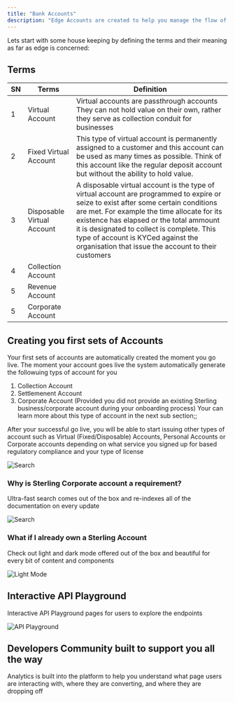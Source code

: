 ```yaml
---
title: "Bank Accounts"
description: "Edge Accounts are created to help you manage the flow of your funds in and out of the system. This guide will help you understand in details how funds are managed - received, settled and reconciled."
---
```


Lets start with some house keeping by defining the terms and their meaning as far as edge is concerned:

## Terms

| SN | Terms                        | Definition  |
|----|------------------------------|-------------|
| 1  | Virtual Account              | Virtual accounts are passthrough accounts They can not hold value on their own, rather they serve as collection conduit for businesses |
| 2  | Fixed Virtual Account        | This type of virtual account is permanently assigned to a customer and this account can be used as many times as possible. Think of this account like the regular deposit account but without the ability to hold value.|
| 3  | Disposable Virtual Account   | A disposable virtual account is the type of virtual account are programmed to expire or seize to exist after some certain conditions are met. For example the time allocate for its existence has elapsed or the total ammount it is designated to collect is complete. This type of account is KYCed against the organisation that issue the account to their customers |
| 4  | Collection Account                       |  |
| 5  | Revenue Account                       |  |
| 5  | Corporate Account                       |   |

## Creating you first sets of Accounts

Your first sets of accounts are automatically created the moment you go live. The moment your account goes live the system automatically generate the followuing typs of account for you
1. Collection Account
2. Settlemenent Account
3. Corporate Account (Provided you did not provide an existing Sterling business/corporate account during your onboarding process) Your can learn more about this type of account in the next sub section;;

After your successful go live, you will be able to start issuing other types of account such as Virtual (Fixed/Disposable) Accounts, Personal Accounts or Corporate accounts depending on what service you signed up for based regulatory compliance and your type of license

![Search](/images/new/Settings.svg)

### Why is Sterling Corporate account a requirement?

Ultra-fast search comes out of the box and re-indexes all of the documentation on every update

![Search](/images/search.png)

### What if I already own a Sterling Account

Check out light and dark mode offered out of the box and beautiful for every bit of content and components

![Light Mode](/images/light.png)

## Interactive API Playground

Interactive API Playground pages for users to explore the endpoints

![API Playground](/images/playground.png)

## Developers Community built to support you all the way

Analytics is built into the platform to help you understand what page users are interacting with, where they are converting, and where they are dropping off
